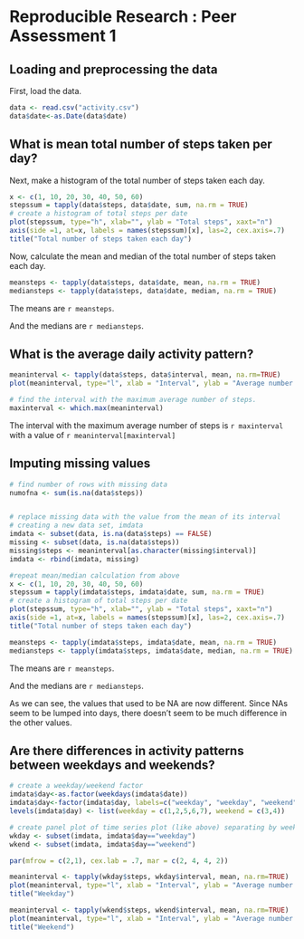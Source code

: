 Reproducible Research : Peer Assessment 1
========================================================

## Loading and preprocessing the data
First, load the data.

```r
data <- read.csv("activity.csv")
data$date<-as.Date(data$date)

```
## What is mean total number of steps taken per day?
Next, make a histogram of the total number of steps taken each day.

```r
x <- c(1, 10, 20, 30, 40, 50, 60)
stepssum = tapply(data$steps, data$date, sum, na.rm = TRUE)
# create a histogram of total steps per date
plot(stepssum, type="h", xlab="", ylab = "Total steps", xaxt="n")
axis(side =1, at=x, labels = names(stepssum)[x], las=2, cex.axis=.7)
title("Total number of steps taken each day")
```

Now, calculate the mean and median of the total number of steps taken each day.

```r
meansteps <- tapply(data$steps, data$date, mean, na.rm = TRUE)
mediansteps <- tapply(data$steps, data$date, median, na.rm = TRUE)
```

The means are `r meansteps`.

And the medians are `r mediansteps`.


## What is the average daily activity pattern?

```r
meaninterval <- tapply(data$steps, data$interval, mean, na.rm=TRUE)
plot(meaninterval, type="l", xlab = "Interval", ylab = "Average number of steps")

# find the interval with the maximum average number of steps.
maxinterval <- which.max(meaninterval)
```

The interval with the maximum average number of steps is `r maxinterval` with a value of `r meaninterval[maxinterval]`


## Imputing missing values

```r
# find number of rows with missing data
numofna <- sum(is.na(data$steps))


# replace missing data with the value from the mean of its interval
# creating a new data set, imdata
imdata <- subset(data, is.na(data$steps) == FALSE)
missing <- subset(data, is.na(data$steps))
missing$steps <- meaninterval[as.character(missing$interval)]
imdata <- rbind(imdata, missing)

#repeat mean/median calculation from above
x <- c(1, 10, 20, 30, 40, 50, 60)
stepssum = tapply(imdata$steps, imdata$date, sum, na.rm = TRUE)
# create a histogram of total steps per date
plot(stepssum, type="h", xlab="", ylab = "Total steps", xaxt="n")
axis(side =1, at=x, labels = names(stepssum)[x], las=2, cex.axis=.7)
title("Total number of steps taken each day")

meansteps <- tapply(imdata$steps, imdata$date, mean, na.rm = TRUE)
mediansteps <- tapply(imdata$steps, imdata$date, median, na.rm = TRUE)
```

The means are `r meansteps`.

And the medians are `r mediansteps`.

As we can see, the values that used to be NA are now different.  Since NAs seem to be lumped into days, there doesn't seem to be much difference in the other values.



## Are there differences in activity patterns between weekdays and weekends?

```r
# create a weekday/weekend factor
imdata$day<-as.factor(weekdays(imdata$date))
imdata$day<-factor(imdata$day, labels=c("weekday", "weekday", "weekend", "weekend", "weekday", "weekday","weekday"))
levels(imdata$day) <- list(weekday = c(1,2,5,6,7), weekend = c(3,4))

# create panel plot of time series plot (like above) separating by weekday/weekend data
wkday <- subset(imdata, imdata$day=="weekday")
wkend <- subset(imdata, imdata$day=="weekend")

par(mfrow = c(2,1), cex.lab = .7, mar = c(2, 4, 4, 2))

meaninterval <- tapply(wkday$steps, wkday$interval, mean, na.rm=TRUE)
plot(meaninterval, type="l", xlab = "Interval", ylab = "Average number of steps")
title("Weekday")

meaninterval <- tapply(wkend$steps, wkend$interval, mean, na.rm=TRUE)
plot(meaninterval, type="l", xlab = "Interval", ylab = "Average number of steps")
title("Weekend")

```